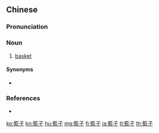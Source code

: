 {{also|篮子}}
==Chinese==
{{zh-forms|s=篮子}}

===Pronunciation===
{{zh-pron
|m=lánzi
|c=laam4 zi2
|cat=n
}}

===Noun===
{{zh-noun}}

# [[basket]]

====Synonyms====
* {{zh-l|筐}}

===References===
* {{cite-book|last=Davidson|first=Marianne (ed.)|coauthors=Julie Kleeman, Sarah Waldram|year=2006|edition=2nd edition|title=Collins Chinese Dictionary|language=English/Chinese|publisher=Collins|location=Glasgow, New York|isbn=978-0-00-722391-6}}

[[ko:籃子]]
[[kn:籃子]]
[[hu:籃子]]
[[mg:籃子]]
[[fj:籃子]]
[[ja:籃子]]
[[tl:籃子]]
[[th:籃子]]
